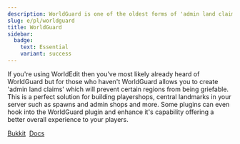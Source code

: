 ```yaml
---
description: WorldGuard is one of the oldest forms of 'admin land claim' systems and has been a core plugin for many servers over the last decade or so.
slug: e/pl/worldguard
title: WorldGuard
sidebar:
  badge:
    text: Essential
    variant: success
---
```


If you're using WorldEdit then you've most likely already heard of WorldGuard but for those who haven't WorldGuard allows you to create 'admin land claims' which will prevent certain regions from being griefable. This is a perfect solution for building playershops, central landmarks in your server such as spawns and admin shops and more. Some plugins can even hook into the WorldGuard plugin and enhance it's capability offering a better overall experience to your players.

<div>
<a class="button button--outline button--primary" href="https://dev.bukkit.org/projects/worldguard/files">Bukkit</a>&nbsp;
<a class="button button--outline button--primary" href="https://worldguard.enginehub.org/en/latest/">Docs</a>
</div>